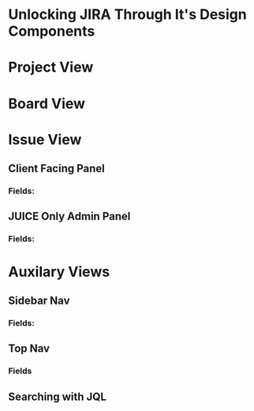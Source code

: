 # Unlocking JIRA Through It's Design Components

# Project View

# Board View

# Issue View

## Client Facing Panel

### Fields:

## JUICE Only Admin Panel

### Fields:

# Auxilary Views 

## Sidebar Nav

### Fields:

## Top Nav

### Fields

## Searching with JQL
